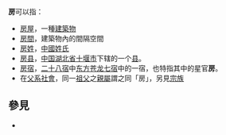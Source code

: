 '''房'''可以指：
* [[房屋|房屋]]，一種[[建築物|建築物]]
* [[房間|房間]]，建築物內的間隔空間
* [[房姓|房姓]]，[[中國|中國]][[姓氏|姓氏]]
* [[房县|房县]]，[[中华人民共和国|中国]][[湖北省|湖北省]][[十堰市|十堰市]]下辖的一个[[县|县]]。
* [[房宿|房宿]]，[[二十八宿|二十八宿]]中[[青龙|东方苍龙七宿]]中的一宿，也特指其中的星官'''房'''。
*在[[父系社會|父系社會]]，同一[[祖父|祖父]]之[[親屬|親屬]]謂之同「房」，另見[[宗族|宗族]]
== 參見 ==
* {{Lookfrom}}

{{disambig|Cat=一字消歧義|F}}